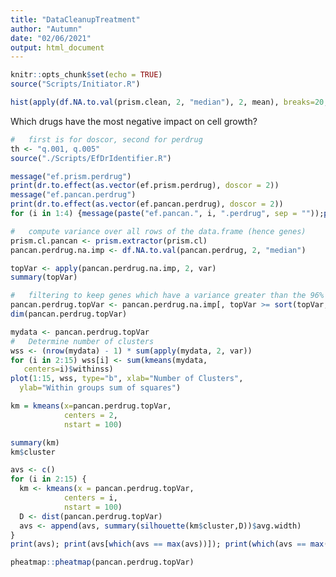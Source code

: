 ```yaml
---
title: "DataCleanupTreatment"
author: "Autumn"
date: "02/06/2021"
output: html_document
---
```


```r
knitr::opts_chunk$set(echo = TRUE)
source("Scripts/Initiator.R")
```


```r
hist(apply(df.NA.to.val(prism.clean, 2, "median"), 2, mean), breaks=20, main="Drug Efficacy across Pancreatic Cancer Cell Lines", xlab="Mean Logfold Drug Effect on Cell Growth", ylab="Number of Drugs")
```


Which drugs have the most negative impact on cell growth?


```r
#   first is for doscor, second for perdrug
th <- "q.001, q.005"
source("./Scripts/EfDrIdentifier.R")
```


```r
message("ef.prism.perdrug")
print(dr.to.effect(as.vector(ef.prism.perdrug), doscor = 2))
message("ef.pancan.perdrug")
print(dr.to.effect(as.vector(ef.pancan.perdrug), doscor = 2))
for (i in 1:4) {message(paste("ef.pancan.", i, ".perdrug", sep = ""));print(dr.to.effect(as.vector(get(paste("ef.pancan.", i, ".perdrug", sep = ""))), doscor = 2))}; rm(i)
```


```r
#   compute variance over all rows of the data.frame (hence genes)
prism.cl.pancan <- prism.extractor(prism.cl)
pancan.perdrug.na.imp <- df.NA.to.val(pancan.perdrug, 2, "median")

topVar <- apply(pancan.perdrug.na.imp, 2, var) 
summary(topVar)
```


```r
#   filtering to keep genes which have a variance greater than the 96% percentile
pancan.perdrug.topVar <- pancan.perdrug.na.imp[, topVar >= sort(topVar, decreasing = T)[100]] 
dim(pancan.perdrug.topVar)
```


```r
mydata <- pancan.perdrug.topVar
#   Determine number of clusters
wss <- (nrow(mydata) - 1) * sum(apply(mydata, 2, var))
for (i in 2:15) wss[i] <- sum(kmeans(mydata, 
   centers=i)$withinss)
plot(1:15, wss, type="b", xlab="Number of Clusters",
  ylab="Within groups sum of squares")
```


```r
km = kmeans(x=pancan.perdrug.topVar, 
            centers = 2, 
            nstart = 100)

```


```r
summary(km)
km$cluster
```


```r
avs <- c()
for (i in 2:15) {
  km <- kmeans(x = pancan.perdrug.topVar, 
            centers = i, 
            nstart = 100)
  D <- dist(pancan.perdrug.topVar)
  avs <- append(avs, summary(silhouette(km$cluster,D))$avg.width)
}
print(avs); print(avs[which(avs == max(avs))]); print(which(avs == max(avs)) + 1)
```


```r
pheatmap::pheatmap(pancan.perdrug.topVar)
```


```r

```



